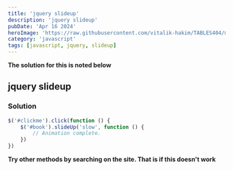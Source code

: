 ```yaml
---
title: 'jquery slideup'
description: 'jquery slideup'
pubDate: 'Apr 16 2024'
heroImage: 'https://raw.githubusercontent.com/vitalik-hakim/TABLES404/main/error_b/JavaScript.png'
category: 'javascript'
tags: [javascript, jquery, slideup]
---
```


**The solution for this is noted below**

## jquery slideup

### Solution

```javascript
$('#clickme').click(function () {
	$('#book').slideUp('slow', function () {
		// Animation complete.
	})
})
```

**Try other methods by searching on the site. That is if this doesn't work**
